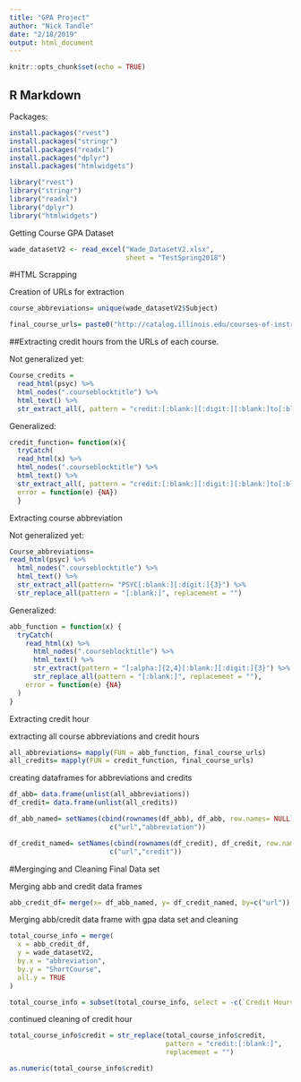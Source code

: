 ```yaml
---
title: "GPA Project"
author: "Nick Tandle"
date: "2/18/2019"
output: html_document
---
```


```r
knitr::opts_chunk$set(echo = TRUE)
```

## R Markdown

Packages:
```r
install.packages("rvest")
install.packages("stringr")
install.packages("readxl")
install.packages("dplyr")
install.packages("htmlwidgets")
```

```r
library("rvest")
library("stringr")
library("readxl")
library("dplyr")
library("htmlwidgets")
```


Getting Course GPA Dataset
```r
wade_datasetV2 <- read_excel("Wade_DatasetV2.xlsx",
                             sheet = "TestSpring2018")
```


#HTML Scrapping

Creation of URLs for extraction
```r
course_abbreviations= unique(wade_datasetV2$Subject)

final_course_urls= paste0("http://catalog.illinois.edu/courses-of-instruction/",tolower(course_abbreviations),"/")
```


##Extracting credit hours from the URLs  of each course.

Not generalized yet:
```r
Course_credits =
  read_html(psyc) %>%
  html_nodes(".courseblocktitle") %>%
  html_text() %>%
  str_extract_all(, pattern = "credit:[:blank:][:digit:][:blank:]to[:blank:][:digit:]|credit:[:blank:][:digit:]")
```
Generalized:
```r
credit_function= function(x){
  tryCatch(
  read_html(x) %>%
  html_nodes(".courseblocktitle") %>%
  html_text() %>%
  str_extract_all(, pattern = "credit:[:blank:][:digit:][:blank:]to[:blank:][:digit:]|credit:[:blank:][:digit:]"),
  error = function(e) {NA})
  }
```

Extracting course abbreviation

Not generalized yet:
```r
Course_abbreviations=
read_html(psyc) %>%
  html_nodes(".courseblocktitle") %>%
  html_text() %>%
  str_extract_all(pattern= "PSYC[:blank:][:digit:]{3}") %>%
  str_replace_all(pattern = "[:blank:]", replacement = "")
```

Generalized:
```r
abb_function = function(x) {
  tryCatch(
    read_html(x) %>%
      html_nodes(".courseblocktitle") %>%
      html_text() %>%
      str_extract(pattern = "[:alpha:]{2,4}[:blank:][:digit:]{3}") %>%
      str_replace_all(pattern = "[:blank:]", replacement = ""),
    error = function(e) {NA}
  )
}
```


Extracting credit hour

extracting all course abbreviations and credit hours
```r
all_abbreviations= mapply(FUN = abb_function, final_course_urls)
all_credits= mapply(FUN = credit_function, final_course_urls)
```


creating dataframes for abbreviations and credits
```r

df_abb= data.frame(unlist(all_abbreviations))
df_credit= data.frame(unlist(all_credits))

df_abb_named= setNames(cbind(rownames(df_abb), df_abb, row.names= NULL),
                         c("url","abbreviation"))

df_credit_named= setNames(cbind(rownames(df_credit), df_credit, row.names= NULL),
                         c("url","credit"))
```


#Merginging and Cleaning Final Data set


Merging abb and credit data frames
```r
abb_credit_df= merge(x= df_abb_named, y= df_credit_named, by=c("url"))
```

Merging abb/credit data frame with gpa data set and cleaning
```r
total_course_info = merge(
  x = abb_credit_df,
  y = wade_datasetV2,
  by.x = "abbreviation",
  by.y = "ShortCourse",
  all.y = TRUE
)

total_course_info = subset(total_course_info, select = -c(`Credit Hours`))
```

continued cleaning of credit hour
```r
total_course_info$credit = str_replace(total_course_info$credit,
                                       pattern = "credit:[:blank:]",
                                       replacement = "")

as.numeric(total_course_info$credit)

```
















